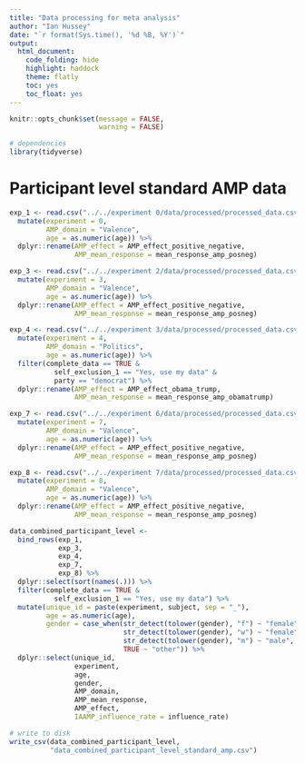 ```yaml
---
title: "Data processing for meta analysis"
author: "Ian Hussey"
date: "`r format(Sys.time(), '%d %B, %Y')`"
output:
  html_document:
    code_folding: hide
    highlight: haddock
    theme: flatly
    toc: yes
    toc_float: yes
---
```


```r

knitr::opts_chunk$set(message = FALSE,
                      warning = FALSE)

```

```r

# dependencies
library(tidyverse)

```

# Participant level standard AMP data

```r

exp_1 <- read.csv("../../experiment 0/data/processed/processed_data.csv") %>%
  mutate(experiment = 0,
         AMP_domain = "Valence",
         age = as.numeric(age)) %>%
  dplyr::rename(AMP_effect = AMP_effect_positive_negative,
                AMP_mean_response = mean_response_amp_posneg)

exp_3 <- read.csv("../../experiment 2/data/processed/processed_data.csv") %>%
  mutate(experiment = 3,
         AMP_domain = "Valence",
         age = as.numeric(age)) %>%
  dplyr::rename(AMP_effect = AMP_effect_positive_negative,
                AMP_mean_response = mean_response_amp_posneg)

exp_4 <- read.csv("../../experiment 3/data/processed/processed_data.csv") %>%
  mutate(experiment = 4,
         AMP_domain = "Politics",
         age = as.numeric(age)) %>%
  filter(complete_data == TRUE & 
           self_exclusion_1 == "Yes, use my data" &
           party == "democrat") %>%
  dplyr::rename(AMP_effect = AMP_effect_obama_trump,
                AMP_mean_response = mean_response_amp_obamatrump)

exp_7 <- read.csv("../../experiment 6/data/processed/processed_data.csv") %>%
  mutate(experiment = 7,
         AMP_domain = "Valence",
         age = as.numeric(age)) %>%
  dplyr::rename(AMP_effect = AMP_effect_positive_negative,
                AMP_mean_response = mean_response_amp_posneg)

exp_8 <- read.csv("../../experiment 7/data/processed/processed_data.csv") %>%
  mutate(experiment = 8,
         AMP_domain = "Valence",
         age = as.numeric(age)) %>%
  dplyr::rename(AMP_effect = AMP_effect_positive_negative,
                AMP_mean_response = mean_response_amp_posneg)

data_combined_participant_level <- 
  bind_rows(exp_1, 
            exp_3, 
            exp_4, 
            exp_7,
            exp_8) %>%
  dplyr::select(sort(names(.))) %>%
  filter(complete_data == TRUE & 
           self_exclusion_1 == "Yes, use my data") %>%
  mutate(unique_id = paste(experiment, subject, sep = "_"),
         age = as.numeric(age),
         gender = case_when(str_detect(tolower(gender), "f") ~ "female",
                            str_detect(tolower(gender), "w") ~ "female",
                            str_detect(tolower(gender), "m") ~ "male",
                            TRUE ~ "other")) %>%
  dplyr::select(unique_id, 
                experiment, 
                age, 
                gender, 
                AMP_domain, 
                AMP_mean_response,
                AMP_effect,
                IAAMP_influence_rate = influence_rate)

# write to disk 
write_csv(data_combined_participant_level,
          "data_combined_participant_level_standard_amp.csv")

```

